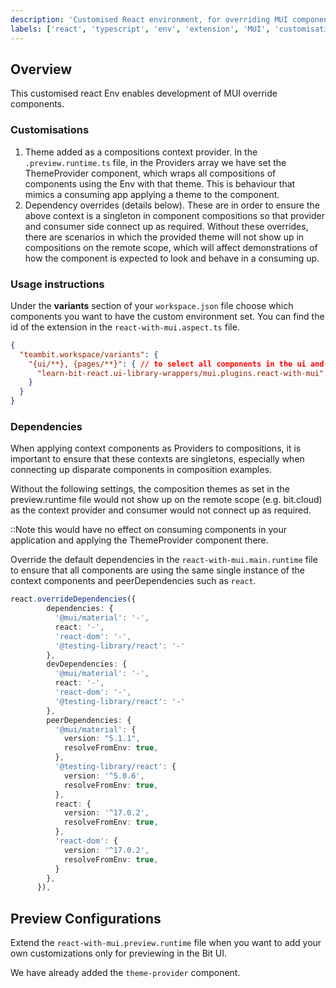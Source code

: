 ```yaml
---
description: 'Customised React environment, for overriding MUI components'
labels: ['react', 'typescript', 'env', 'extension', 'MUI', 'customisation']
---
```


## Overview

This customised react Env enables development of MUI override components. 

### Customisations

1. Theme added as a compositions context provider. In the `.preview.runtime.ts` file, in the Providers array we have set the ThemeProvider component, which wraps all compositions
of components using the Env with that theme. This is behaviour that mimics a consuming app applying a theme to the component.
1. Dependency overrides (details below). These are in order to ensure the above context is a singleton in component compositions so that provider and consumer side connect up as required.
Without these overrides, there are scenarios in which the provided theme will not show up in compositions on the remote scope, which will affect demonstrations of how the component
is expected to look and behave in a consuming up.

### Usage instructions

Under the **variants** section of your `workspace.json` file choose which components you want to have the custom environment set. You can find the id of the extension in the `react-with-mui.aspect.ts` file.

```json
{
  "teambit.workspace/variants": {
    "{ui/**}, {pages/**}": { // to select all components in the ui and pages namespaces
      "learn-bit-react.ui-library-wrappers/mui.plugins.react-with-mui": {}
    }
  }
}
```

### Dependencies

When applying context components as Providers to compositions, it is important to ensure that these contexts are singletons, especially when connecting up disparate components in composition examples.

Without the following settings, the composition themes as set in the preview.runtime file would not show up on the remote scope (e.g. bit.cloud) as the context provider and consumer would not
connect up as required.

::Note this would have no effect on consuming components in your application and applying the ThemeProvider component there. 

Override the default dependencies in the `react-with-mui.main.runtime` file to ensure that all components are using the same single instance of the context components and peerDependencies such as `react`.

```ts
react.overrideDependencies({
        dependencies: {
          '@mui/material': '-',
          react: '-',
          'react-dom': '-',
          '@testing-library/react': '-'
        },
        devDependencies: {
          '@mui/material': '-',
          react: '-',
          'react-dom': '-',
          '@testing-library/react': '-'
        },
        peerDependencies: {
          '@mui/material': {
            version: "5.1.1",
            resolveFromEnv: true,
          },
          '@testing-library/react': {
            version: '^5.0.6',
            resolveFromEnv: true,
          },
          react: {
            version: '^17.0.2',
            resolveFromEnv: true,
          },
          'react-dom': {
            version: '^17.0.2',
            resolveFromEnv: true,
          }
        },
      }),
```

## Preview Configurations

Extend the `react-with-mui.preview.runtime` file when you want to add your own customizations only for previewing in the Bit UI.

We have already added the `theme-provider` component.


